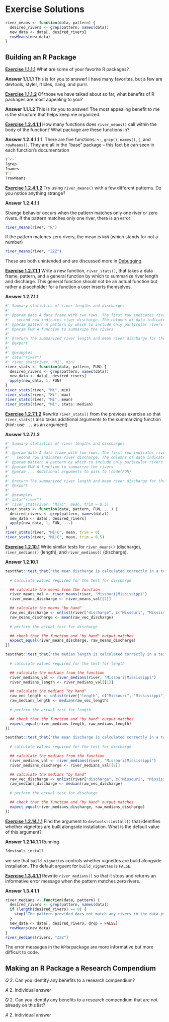 # Exercise Solutions {#exercise-solutions}

```r
river_means <- function(data, pattern) {
  desired_rivers <- grep(pattern, names(data))
  new_data <- data[, desired_rivers]
  rowMeans(new_data)
}
```

## Building an R Package {-}

**[Exercise 1.1.1.1](#ex-set1)** What are some of your favorite R packages?

**Answer 1.1.1.1** This is for you to answer! I have many favorites, but a few are devtools, styler, rticles, rlang, and purrr.

**[Exercise 1.1.1.2](#ex-set1)** Of those we have talked about so far, what benefits of R packages are most appealing to you?

**Answer 1.1.1.2** This is for you to answer! The most appealing benefit to me is the structure that helps keep me organized.

**[Exercise 1.2.4.1.1](#ex-set2)** How many functions does `river_means()` call within the body of the function? What package are these functions in?

**Answer 1.2.4.1.1** 1. There are five functions: `<-`, `grep()`, `names()`, `[`, and `rowMeans()`. They are all in the "base" package -- this fact be can seen in each function's documentation
```r
?`<-`
?grep
?names
?`[`
?rowMeans
```

**[Exercise 1.2.4.1.2](#ex-set2)** Try using `river_means()` with a few different patterns. Do you notice anything strange?

**Answer 1.2.4.1.1** 

Strange behavior occurs when the pattern matches only one river or zero rivers. If the pattern matches only one river, there is an error:
```r
river_means(river, "R")
```

If the pattern matches zero rivers, the mean is `NaN` (which stands for not a number)
```r
river_means(river, "ZZZ")
```

These are both unintended and are discussed more in [Debugging](#debugging).

**[Exercise 1.2.7.1.1](#ex-set3)** Write a new function, `river_stats()`, that takes a data frame, pattern, and a general function by which to summarize river length and discharge. This general function should not be an actual function but rather a placeholder for a function a user inserts themselves.

**Answer 1.2.7.1.1**

```r
#' Summary statistics of river lengths and discharges
#'
#' @param data A data frame with two rows. The first row indicates river length and
#'   second row indicates river discharge. The columns of data indicate river names.
#' @param pattern A pattern by which to include only particular rivers
#' @param FUN A function to summarize the rivers
#'
#' @return The summarized river length and mean river discharge for the desired rivers
#' @export
#'
#' @examples
#' data("river")
#' river_stat(river, "Mi", min)
river_stats <- function(data, pattern, FUN) {
  desired_rivers <- grep(pattern, names(data))
  new_data <- data[, desired_rivers]
  apply(new_data, 1, FUN)
}
river_stats(river, "Mi", min)
river_stats(river, "Mi", max)
river_stats(river, "Mi", mean)
river_stats(river, "Mi", stats::median)
```

**[Exercise 1.2.7.1.2](#ex-set3)** Rewrite `river_stats()` from the previous exercise so that `river_stats()` also takes additional arguments to the summarizing function (hint: use `...` as an argument)

**Answer 1.2.7.1.2**
 
```r
#' Summary statistics of river lengths and discharges
#'
#' @param data A data frame with two rows. The first row indicates river length and
#'   second row indicates river discharge. The columns of data indicate river names.
#' @param pattern A pattern by which to include only particular rivers
#' @param FUN A function to summarize the rivers
#' @param ... Additional arguments to pass to \code{FUN}
#'
#' @return The summarized river length and mean river discharge for the desired rivers
#' @export
#'
#' @examples
#' data("river")
#' river_stat(river, "Mi|C", mean, trim = 0.5)
river_stats <- function(data, pattern, FUN, ...) {
  desired_rivers <- grep(pattern, names(data))
  new_data <- data[, desired_rivers]
  apply(new_data, 1, FUN, ...)
}
river_stats(river, "Mi|C", mean, trim = 0)
river_stats(river, "Mi|C", mean, trim = 0.5)
```

**[Exercise 1.2.10.1](#ex-set4)** Write similar tests for `river_means()` (discharge), `river_medians()` (length), and `river_medians()` (discharge).

**Answer 1.2.10.1** 

```r
testthat::test_that("the mean discharge is calculated correctly in a test case", {
  
  # calculate values required for the test for discharge

  ## calculate the means from the function
  river_means_val <- river_means(river, "Missouri|Mississippi")
  river_means_discharge <- river_means_val[[2]]

  ## calculate the means "by hand"
  raw_vec_discharge <- unlist(river["discharge", c("Missouri", "Mississippi")])
  raw_means_discharge <- mean(raw_vec_discharge)
  
  # perform the actual test for discharge

  ## check that the function and "by hand" output matches
  expect_equal(river_means_discharge, raw_means_discharge)
})
```

```r
testthat::test_that("the median length is calculated correctly in a test case", {
  
  # calculate values required for the test for length

  ## calculate the medians from the function
  river_medians_val <- river_medians(river, "Missouri|Mississippi")
  river_medians_length <- river_medians_val[[1]]

  ## calculate the medians "by hand"
  raw_vec_length <- unlist(river["length", c("Missouri", "Mississippi")])
  raw_medians_length <- median(raw_vec_length)
  
  # perform the actual test for length

  ## check that the function and "by hand" output matches
  expect_equal(river_medians_length, raw_medians_length)
})
```

```r
testthat::test_that("the mean discharge is calculated correctly in a test case", {
  
  # calculate values required for the test for discharge

  ## calculate the medians from the function
  river_medians_val <- river_medians(river, "Missouri|Mississippi")
  river_medians_discharge <- river_medians_val[[2]]

  ## calculate the medians "by hand"
  raw_vec_discharge <- unlist(river["discharge", c("Missouri", "Mississippi")])
  raw_medians_discharge <- median(raw_vec_discharge)
  
  # perform the actual test for discharge

  ## check that the function and "by hand" output matches
  expect_equal(river_medians_discharge, raw_medians_discharge)
})
```

**[Exercise 1.2.14.1.1](#ex-set5)**
Find the argument to `devtools::install()` that identifies whether vignettes are built alongside installation. What is the default value of this argument?

**Answer 1.2.14.1.1** Running 
```r
?devtools_install
```
we see that `build_vignettes` controls whether vignettes are build alongside installation. The default arguent for `build_vignettes` is `FALSE`.



**[Exercise 1.3.4.1.1](#ex-set6)**
Rewrite `river_medians()` so that it stops and returns an informative error message when the pattern matches zero rivers.

**Answer 1.3.4.1.1**
```r
river_medians <- function(data, pattern) {
  desired_rivers <- grep(pattern, names(data))
  if (length(desired_rivers) == 0) {
    stop("The pattern provided does not match any rivers in the data provided.")
  }
  new_data <- data[, desired_rivers, drop = FALSE]
  rowMeans(new_data)
}
river_medians(rivers, "ZZZ")
```

The error messages in the `RPRW` package are more informative but more difficult to code.

## Making an R Package a Research Compendium {-}

*Q* 2. Can you identify any benefits to a research compendium?

*A* 2. Individual answer

*Q* 2. Can you identify any benefits to a research compendium that are not already on this list?

*A* 2. Individual answer
